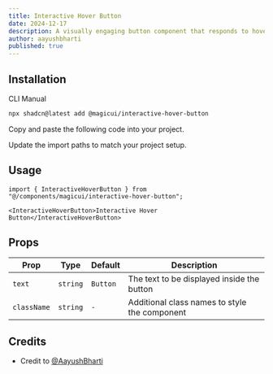 ```yaml
---
title: Interactive Hover Button
date: 2024-12-17
description: A visually engaging button component that responds to hover with dynamic transitions, adapting smoothly between light and dark modes for enhanced user interactivity.
author: aayushbharti
published: true
---
```


<ComponentPreview name="interactive-hover-button-demo" />

## Installation

<Tabs defaultValue="cli">

<TabsList>
  <TabsTrigger value="cli">CLI</TabsTrigger>
  <TabsTrigger value="manual">Manual</TabsTrigger>
</TabsList>
<TabsContent value="cli">

```bash
npx shadcn@latest add @magicui/interactive-hover-button
```

</TabsContent>

<TabsContent value="manual">

<Steps>

<Step>Copy and paste the following code into your project.</Step>

<ComponentSource name="interactive-hover-button" />

<Step>Update the import paths to match your project setup.</Step>

</Steps>

</TabsContent>

</Tabs>

## Usage

```tsx showLineNumbers
import { InteractiveHoverButton } from "@/components/magicui/interactive-hover-button";
```

```tsx showLineNumbers
<InteractiveHoverButton>Interactive Hover Button</InteractiveHoverButton>
```

## Props

| Prop        | Type     | Default  | Description                                   |
| ----------- | -------- | -------- | --------------------------------------------- |
| `text`      | `string` | `Button` | The text to be displayed inside the button    |
| `className` | `string` | `-`      | Additional class names to style the component |

## Credits

- Credit to [@AayushBharti](https://github.com/AayushBharti)
